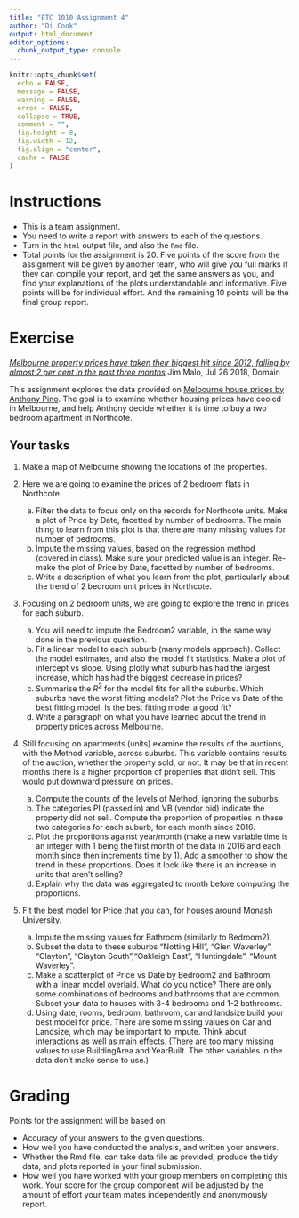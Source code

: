 ```yaml
---
title: "ETC 1010 Assignment 4"
author: "Di Cook"
output: html_document
editor_options: 
  chunk_output_type: console
---
```


```r
knitr::opts_chunk$set(
  echo = FALSE,
  message = FALSE,
  warning = FALSE,
  error = FALSE, 
  collapse = TRUE,
  comment = "",
  fig.height = 8,
  fig.width = 12,
  fig.align = "center",
  cache = FALSE
)
```

# Instructions

- This is a team assignment. 
- You need to write a report with answers to each of the questions. 
- Turn in the `html` output file, and also the `Rmd` file. 
- Total points for the assignment is 20. Five points of the score from the assignment will be given by another team, who will give you full marks if they can compile your report, and get the same answers as you, and find your explanations of the plots understandable and informative. Five points will be for individual effort. And the remaining 10 points will be the final group report.

# Exercise

*[Melbourne property prices have taken their biggest hit since 2012, falling by almost 2 per cent in the past three months](https://www.domain.com.au/news/melbourne-median-house-price-falls-to-882082-over-june-quarter-domain-group-report-20180726-h134ao-754199/)* Jim Malo, Jul 26 2018, Domain

This assignment explores the data provided on [Melbourne house prices by Anthony Pino](https://www.kaggle.com/anthonypino/melbourne-housing-market). The goal is to examine whether housing prices have cooled in Melbourne, and help Anthony decide whether it is time to buy a two bedroom apartment in Northcote. 

## Your tasks

1. Make a map of Melbourne showing the locations of the properties. 


2. Here we are going to examine the prices of 2 bedroom flats in Northcote. 
    a. Filter the data to focus only on the records for Northcote units. Make a plot of Price by Date, facetted by number of bedrooms. The main thing to learn from this plot is that there are many missing values for number of bedrooms.
    b. Impute the missing values, based on the regression method (covered in class). Make sure your predicted value is an integer. Re-make the plot of Price by Date, facetted by number of bedrooms. 
    c. Write a description of what you learn from the plot, particularly about the trend of 2 bedroom unit prices in Northcote.


3. Focusing on 2 bedroom units, we are going to explore the trend in prices for each suburb.  
    a. You will need to impute the Bedroom2 variable, in the same way done in the previous question. 
    b. Fit a linear model to each suburb (many models approach). Collect the model estimates, and also the model fit statistics. Make a plot of intercept vs slope. Using plotly what suburb has had the largest increase, which has had the biggest decrease in prices?
    c. Summarise the $R^2$ for the model fits for all the suburbs. Which suburbs have the worst fitting models?  Plot the Price vs Date of the best fitting model. Is the best fitting model a good fit?
    d. Write a paragraph on what you have learned about the trend in property prices across Melbourne.


4. Still focusing on apartments (units) examine the results of the auctions, with the Method variable, across suburbs. This variable contains results of the auction, whether the property sold, or not. It may be that in recent months there is a higher proportion of properties that didn't sell. This would put downward pressure on prices. 
    a. Compute the counts of the levels of Method, ignoring the suburbs. 
    b. The categories PI (passed in) and VB (vendor bid) indicate the property did not sell. Compute the proportion of properties in these two categories for each suburb, for each month since 2016. 
    c. Plot the proportions against year/month (make a new variable time is an integer with 1 being the first month of the data in 2016 and each month since then increments time by 1).  Add a smoother to show the trend in these proportions. Does it look like there is an increase in units that aren't selling?
    d. Explain why the data was aggregated to month before computing the proportions. 


5. Fit the best model for Price that you can, for houses around Monash University.
    a. Impute the missing values for Bathroom (similarly to Bedroom2).
    b. Subset the data to these suburbs "Notting Hill", "Glen Waverley",
         "Clayton", "Clayton South","Oakleigh East", "Huntingdale", 
         "Mount Waverley".
    c. Make a scatterplot of Price vs Date by Bedroom2 and Bathroom, with a linear model overlaid. What do you notice? There are only some combinations of bedrooms and bathrooms that are common. Subset your data to houses with 3-4 bedrooms and 1-2 bathrooms. 
    d. Using date, rooms, bedroom, bathroom, car and landsize build your best model for price. There are some missing values on Car and Landsize, which may be important to impute. Think about interactions as well as main effects. (There are too many missing values to use BuildingArea and YearBuilt. The other variables in the data don't make sense to use.)
    

# Grading

Points for the assignment will be based on:

- Accuracy of your answers to the given questions. 
- How well you have conducted the analysis, and written your answers. 
- Whether the Rmd file, can take data file as provided, produce the tidy data, and plots reported in your final submission.
- How well you have worked with your group members on completing this work. Your score for the group component will be adjusted by the amount of effort your team mates independently and anonymously report. 
